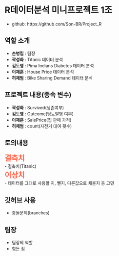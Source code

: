 # R데이터분석 미니프로젝트 1조
 - github: https://github.com/Son-BR/Project_R

## **역할 소개**

 - **손병립** : 팀장
 - **곽성화** : Titanic 데이터 분석
 - **김도영** : Pima Indians Diabetes 데이터 분석
 - **이재훈** : House Price 데이터 분석
 - **허채범** : Bike Sharing Demand 데이터 분석
 

## **프로젝트 내용**(종속 변수)

 - **곽성화** : Survived(생존여부)
 - **김도영** : Outcome(당뇨발병 여부)
 - **이재훈** : SalePrice(집 판매 가격)
 - **허채범** : count(자전거 대여 횟수)
 
## **토의내용**
<b><span style="font-size:170%" ><span style='color:tomato' >결측치</span></span></b>  
 - 결측치(Titanic)  
<b><span style="font-size:170%" ><span style='color:tomato' >이상치</span></span></b>  
 - 데이터를 그대로 사용할 지, 뺄지, 다른값으로 채울지 등 고민
 

## **깃허브 사용**
 - 충돌문제(branches)
 
## **팀장**
 - 팀장의 역할
 - 힘든 점


 